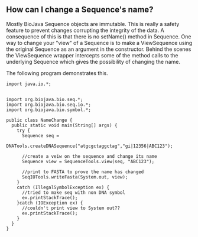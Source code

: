 == How can I change a Sequence's name? ==

Mostly BioJava Sequence objects are immutable. This is really a safety feature to prevent changes corrupting the integrity of the data. A consequence of this is that there is no setName() method in Sequence. One way to change your "view" of a Sequence is to make a ViewSequence using the original Sequence as an argument in the constructor. Behind the scenes the ViewSequence wrapper intercepts some of the method calls to the underlying Sequence which gives the possibility of changing the name.

The following program demonstrates this.

<pre>
import java.io.*;


import org.biojava.bio.seq.*;
import org.biojava.bio.seq.io.*;
import org.biojava.bio.symbol.*;

public class NameChange {
  public static void main(String[] args) {
    try {
      Sequence seq =
          DNATools.createDNASequence("atgcgctaggctag","gi|12356|ABC123");

      //create a veiw on the sequence and change its name
      Sequence view = SequenceTools.view(seq, "ABC123");

      //print to FASTA to prove the name has changed
      SeqIOTools.writeFasta(System.out, view);
    }
    catch (IllegalSymbolException ex) {
      //tried to make seq with non DNA symbol
      ex.printStackTrace();
    }catch (IOException ex) {
      //couldn't print view to System out??
      ex.printStackTrace();
    }
  }
}
</pre>